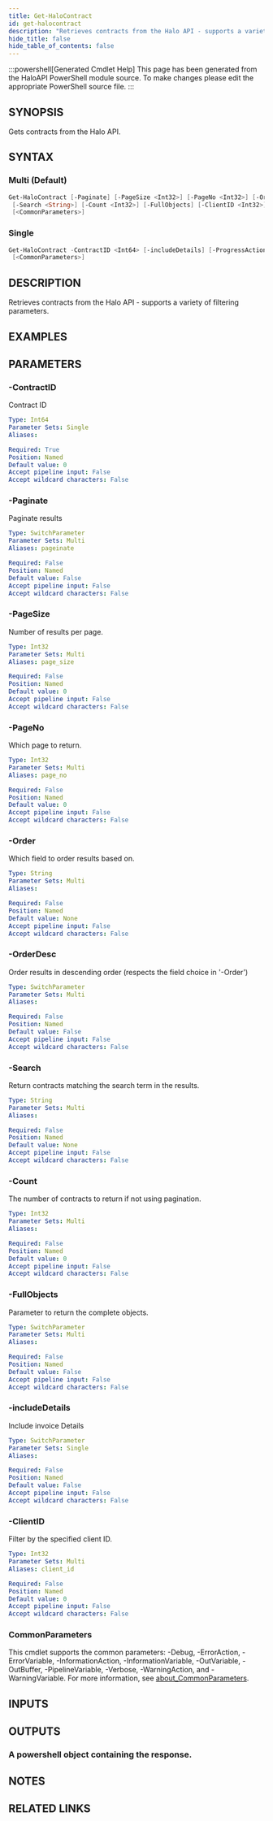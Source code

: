 ```yaml
---
title: Get-HaloContract
id: get-halocontract
description: "Retrieves contracts from the Halo API - supports a variety of filtering parameters."
hide_title: false
hide_table_of_contents: false
---
```


:::powershell[Generated Cmdlet Help]
This page has been generated from the HaloAPI PowerShell module source. To make changes please edit the appropriate PowerShell source file.
:::

## SYNOPSIS

Gets contracts from the Halo API.

## SYNTAX

### Multi (Default)

```powershell
Get-HaloContract [-Paginate] [-PageSize <Int32>] [-PageNo <Int32>] [-Order <String>] [-OrderDesc]
 [-Search <String>] [-Count <Int32>] [-FullObjects] [-ClientID <Int32>] [-ProgressAction <ActionPreference>]
 [<CommonParameters>]
```

### Single

```powershell
Get-HaloContract -ContractID <Int64> [-includeDetails] [-ProgressAction <ActionPreference>]
 [<CommonParameters>]
```

## DESCRIPTION

Retrieves contracts from the Halo API - supports a variety of filtering parameters.

## EXAMPLES

## PARAMETERS

### -ContractID

Contract ID

```yaml
Type: Int64
Parameter Sets: Single
Aliases:

Required: True
Position: Named
Default value: 0
Accept pipeline input: False
Accept wildcard characters: False
```

### -Paginate

Paginate results

```yaml
Type: SwitchParameter
Parameter Sets: Multi
Aliases: pageinate

Required: False
Position: Named
Default value: False
Accept pipeline input: False
Accept wildcard characters: False
```

### -PageSize

Number of results per page.

```yaml
Type: Int32
Parameter Sets: Multi
Aliases: page_size

Required: False
Position: Named
Default value: 0
Accept pipeline input: False
Accept wildcard characters: False
```

### -PageNo

Which page to return.

```yaml
Type: Int32
Parameter Sets: Multi
Aliases: page_no

Required: False
Position: Named
Default value: 0
Accept pipeline input: False
Accept wildcard characters: False
```

### -Order

Which field to order results based on.

```yaml
Type: String
Parameter Sets: Multi
Aliases:

Required: False
Position: Named
Default value: None
Accept pipeline input: False
Accept wildcard characters: False
```

### -OrderDesc

Order results in descending order (respects the field choice in '-Order')

```yaml
Type: SwitchParameter
Parameter Sets: Multi
Aliases:

Required: False
Position: Named
Default value: False
Accept pipeline input: False
Accept wildcard characters: False
```

### -Search

Return contracts matching the search term in the results.

```yaml
Type: String
Parameter Sets: Multi
Aliases:

Required: False
Position: Named
Default value: None
Accept pipeline input: False
Accept wildcard characters: False
```

### -Count

The number of contracts to return if not using pagination.

```yaml
Type: Int32
Parameter Sets: Multi
Aliases:

Required: False
Position: Named
Default value: 0
Accept pipeline input: False
Accept wildcard characters: False
```

### -FullObjects

Parameter to return the complete objects.

```yaml
Type: SwitchParameter
Parameter Sets: Multi
Aliases:

Required: False
Position: Named
Default value: False
Accept pipeline input: False
Accept wildcard characters: False
```

### -includeDetails

Include invoice Details

```yaml
Type: SwitchParameter
Parameter Sets: Single
Aliases:

Required: False
Position: Named
Default value: False
Accept pipeline input: False
Accept wildcard characters: False
```

### -ClientID

Filter by the specified client ID.

```yaml
Type: Int32
Parameter Sets: Multi
Aliases: client_id

Required: False
Position: Named
Default value: 0
Accept pipeline input: False
Accept wildcard characters: False
```

### CommonParameters

This cmdlet supports the common parameters: -Debug, -ErrorAction, -ErrorVariable, -InformationAction, -InformationVariable, -OutVariable, -OutBuffer, -PipelineVariable, -Verbose, -WarningAction, and -WarningVariable. For more information, see [about_CommonParameters](http://go.microsoft.com/fwlink/?LinkID=113216).

## INPUTS


## OUTPUTS

### A powershell object containing the response.

## NOTES

## RELATED LINKS
